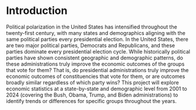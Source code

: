 # Introduction

Political polarization in the United States has intensified throughout the twenty-first century, with many states and demographics aligning with the same political parties every presidential election. In the United States, there are two major political parties, Democrats and Republicans, and these parties dominate every presidential election cycle. While historically political parties have shown consistent geographic and demographic patterns, do these administrations truly improve the economic outcomes of the groups that vote for them? That is, do presidential administrations truly improve the economic outcomes of constituencies that vote for them, or are outcomes broadly similar regardless of which party wins? This project will explore economic statistics at a state-by-state and demographic level from 2001 to 2024 (covering the Bush, Obama, Trump, and Biden administrations) to identify trends or differences for specific groups throughout the years.  
